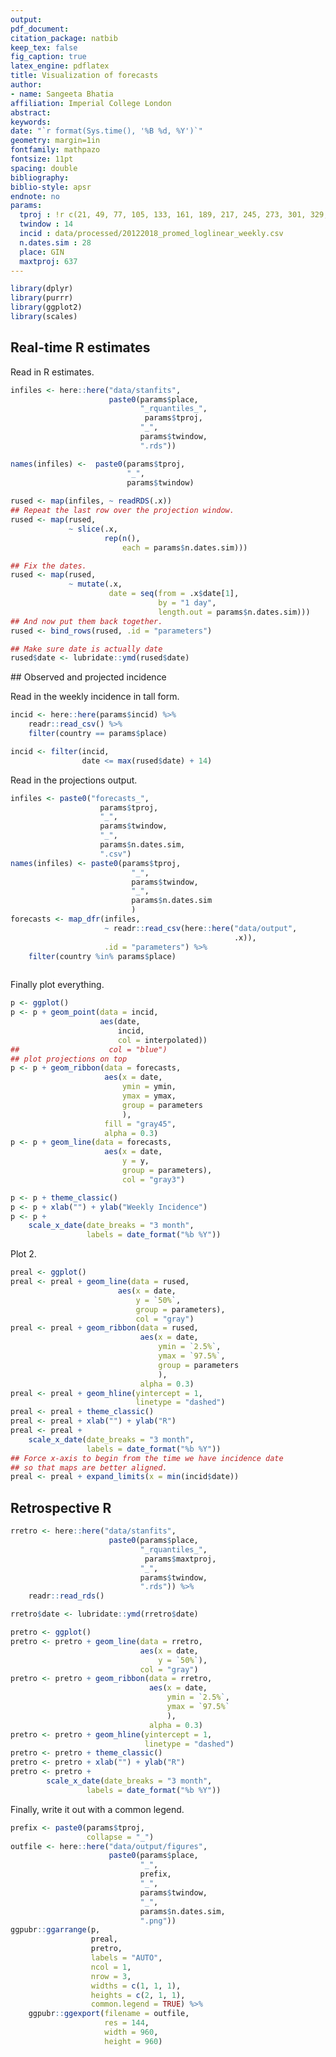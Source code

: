 ```yaml
---
output: 
pdf_document:
citation_package: natbib
keep_tex: false
fig_caption: true
latex_engine: pdflatex
title: Visualization of forecasts
author:
- name: Sangeeta Bhatia
affiliation: Imperial College London
abstract: 
keywords: 
date: "`r format(Sys.time(), '%B %d, %Y')`"
geometry: margin=1in
fontfamily: mathpazo
fontsize: 11pt
spacing: double
bibliography: 
biblio-style: apsr
endnote: no
params:
  tproj : !r c(21, 49, 77, 105, 133, 161, 189, 217, 245, 273, 301, 329, 357, 385, 413)
  twindow : 14
  incid : data/processed/20122018_promed_loglinear_weekly.csv
  n.dates.sim : 28
  place: GIN
  maxtproj: 637
---
```


```r
library(dplyr)
library(purrr)
library(ggplot2)
library(scales)

```
## Real-time R estimates

Read in R estimates.

```r

infiles <- here::here("data/stanfits",
                      paste0(params$place,
                             "_rquantiles_",
                              params$tproj,
                             "_",
                             params$twindow,
                             ".rds"))

names(infiles) <-  paste0(params$tproj,
                          "_",
                          params$twindow)
                          
rused <- map(infiles, ~ readRDS(.x))
## Repeat the last row over the projection window.
rused <- map(rused,
             ~ slice(.x,
                     rep(n(),
                         each = params$n.dates.sim)))

## Fix the dates.
rused <- map(rused,
             ~ mutate(.x,
                      date = seq(from = .x$date[1],
                                 by = "1 day",
                                 length.out = params$n.dates.sim)))
## And now put them back together.
rused <- bind_rows(rused, .id = "parameters")

## Make sure date is actually date
rused$date <- lubridate::ymd(rused$date)

```

## Observed and projected incidence

Read in the weekly incidence in tall form. 

```r

incid <- here::here(params$incid) %>%
    readr::read_csv() %>%
    filter(country == params$place)

incid <- filter(incid,
                date <= max(rused$date) + 14)

```

Read in the projections output.

```r

infiles <- paste0("forecasts_",
                    params$tproj,
                    "_",
                    params$twindow,
                    "_",
                    params$n.dates.sim,
                    ".csv")
names(infiles) <- paste0(params$tproj,
                           "_",
                           params$twindow,
                           "_",
                           params$n.dates.sim
                           )
forecasts <- map_dfr(infiles,
                     ~ readr::read_csv(here::here("data/output",
                                                  .x)),
                     .id = "parameters") %>%
    filter(country %in% params$place)
 

```

Finally plot everything.

```r
p <- ggplot()
p <- p + geom_point(data = incid,
                    aes(date,
                        incid,
                        col = interpolated))
##                    col = "blue")
## plot projections on top
p <- p + geom_ribbon(data = forecasts,
                     aes(x = date,
                         ymin = ymin,
                         ymax = ymax,
                         group = parameters
                         ),
                     fill = "gray45",
                     alpha = 0.3)
p <- p + geom_line(data = forecasts,
                     aes(x = date,
                         y = y,
                         group = parameters),
                         col = "gray3")

p <- p + theme_classic()
p <- p + xlab("") + ylab("Weekly Incidence")
p <- p +
    scale_x_date(date_breaks = "3 month",
                 labels = date_format("%b %Y"))

```



Plot 2. 

```r
preal <- ggplot()
preal <- preal + geom_line(data = rused,
                        aes(x = date,
                            y = `50%`,
                            group = parameters),
                            col = "gray")
preal <- preal + geom_ribbon(data = rused,
                             aes(x = date,
                                 ymin = `2.5%`,
                                 ymax = `97.5%`,
                                 group = parameters
                                 ),
                             alpha = 0.3)
preal <- preal + geom_hline(yintercept = 1,
                            linetype = "dashed")
preal <- preal + theme_classic()
preal <- preal + xlab("") + ylab("R")
preal <- preal +
    scale_x_date(date_breaks = "3 month",
                 labels = date_format("%b %Y"))
## Force x-axis to begin from the time we have incidence date
## so that maps are better aligned.
preal <- preal + expand_limits(x = min(incid$date))
```


## Retrospective R


```r
rretro <- here::here("data/stanfits",
                      paste0(params$place,
                             "_rquantiles_",
                              params$maxtproj,
                             "_",
                             params$twindow,
                             ".rds")) %>%
    readr::read_rds()

rretro$date <- lubridate::ymd(rretro$date)

```


```r
pretro <- ggplot()
pretro <- pretro + geom_line(data = rretro,
                             aes(x = date,
                                 y = `50%`),
                             col = "gray")
pretro <- pretro + geom_ribbon(data = rretro,
                               aes(x = date,
                                   ymin = `2.5%`,
                                   ymax = `97.5%`
                                   ),
                               alpha = 0.3)
pretro <- pretro + geom_hline(yintercept = 1,
                              linetype = "dashed")
pretro <- pretro + theme_classic()
pretro <- pretro + xlab("") + ylab("R")
pretro <- pretro +
        scale_x_date(date_breaks = "3 month",
                 labels = date_format("%b %Y"))

```


Finally, write it out with a common legend.

```r
prefix <- paste0(params$tproj,
                 collapse = "_")
outfile <- here::here("data/output/figures",
                      paste0(params$place,
                             "_",
                             prefix,
                             "_",
                             params$twindow,
                             "_",
                             params$n.dates.sim,
                             ".png"))
ggpubr::ggarrange(p,
                  preal,
                  pretro,
                  labels = "AUTO",
                  ncol = 1,
                  nrow = 3,
                  widths = c(1, 1, 1),
                  heights = c(2, 1, 1),
                  common.legend = TRUE) %>%
    ggpubr::ggexport(filename = outfile,
                     res = 144,
                     width = 960,
                     height = 960)
```
